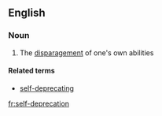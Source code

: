 ==English==

===Noun===
{{en-noun|sg=[[self]]-[[deprecation]]|-}}

# The [[disparagement]] of one's own abilities

====Related terms====
*[[self-deprecating]]

[[fr:self-deprecation]]